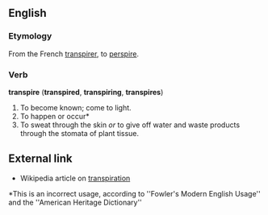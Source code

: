 ==English==

===Etymology===

From the French [[transpirer]], to [[perspire]].

===Verb===

'''transpire''' ('''transpired''', '''transpiring''', '''transpires''')

#To become known; come to light.
#To happen or occur*
#To sweat through the skin ''or'' to give off water and waste products through the stomata of plant tissue.

==External link==
*Wikipedia article on [[w:Transpiration|transpiration]]

<nowiki>*This is an incorrect usage, according to ''Fowler's Modern English Usage'' and the ''American Heritage Dictionary''</nowiki>